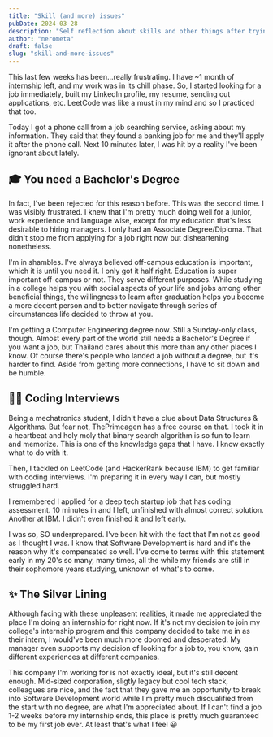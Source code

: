 ```yaml
---
title: "Skill (and more) issues"
pubDate: 2024-03-28
description: "Self reflection about skills and other things after trying to land a job."
author: "nerometa"
draft: false 
slug: "skill-and-more-issues"
---
```


This last few weeks has been...really frustrating. I have ~1 month of internship left, and my work was in its chill phase. So, I started looking for a job immediately, built my LinkedIn profile, my resume, sending out applications, etc. LeetCode was like a must in my mind and so I practiced that too.

Today I got a phone call from a job searching service, asking about my information. They said that they found a banking job for me and they'll apply it after the phone call. Next 10 minutes later, I was hit by a reality I've been ignorant about lately.

## 🎓  You need a Bachelor's Degree

In fact, I've been rejected for this reason before. This was the second time. I was visibly frustrated. I knew that I'm pretty much doing well for a junior, work experience and language wise, except for my education that's less desirable to hiring managers. I only had an Associate Degree/Diploma. That didn't stop me from applying for a job right now but disheartening nonetheless.

I'm in shambles. I've always believed off-campus education is important, which it is until you need it. I only got it half right. Education is super important off-campus or not. They serve different purposes. While studying in a college helps you with social aspects of your life and jobs among other beneficial things, the willingness to learn after graduation helps you become a more decent person and to better navigate through series of circumstances life decided to throw at you.

I'm getting a Computer Engineering degree now. Still a Sunday-only class, though. Almost every part of the world still needs a Bachelor's Degree if you want a job, but Thailand cares about this more than any other places I know. Of course there's people who landed a job without a degree, but it's harder to find. Aside from getting more connections, I have to sit down and be humble.

## 👨‍💻 Coding Interviews

Being a mechatronics student, I didn't have a clue about Data Structures & Algorithms. But fear not, ThePrimeagen has a free course on that. I took it in a heartbeat and holy moly that binary search algorithm is so fun to learn and memorize. This is one of the knowledge gaps that I have. I know exactly what to do with it.

Then, I tackled on LeetCode (and HackerRank because IBM) to get familiar with coding interviews. I'm preparing it in every way I can, but mostly struggled hard.

I remembered I applied for a deep tech startup job that has coding assessment. 10 minutes in and I left, unfinished with almost correct solution. Another at IBM. I didn't even finished it and left early.

I was so, SO underprepared. I've been hit with the fact that I'm not as good as I thought I was. I know that Software Development is hard and it's the reason why it's compensated so well. I've come to terms with this statement early in my 20's so many, many times, all the while my friends are still in their sophomore years studying, unknown of what's to come.

## ✨ The Silver Lining

Although facing with these unpleasent realities, it made me appreciated the place I'm doing an internship for right now. If it's not my decision to join my college's internship program and this company decided to take me in as their intern, I would've been much more doomed and desperated. My manager even supports my decision of looking for a job to, you know, gain different experiences at different companies.

This company I'm working for is not exactly ideal, but it's still decent enough. Mid-sized corporation, sligtly legacy but cool tech stack, colleagues are nice, and the fact that they gave me an opportunity to break into Software Development world while I'm pretty much disqualified from the start with no degree, are what I'm appreciated about. If I can't find a job 1-2 weeks before my internship ends, this place is pretty much guaranteed to be my first job ever. At least that's what I feel 😀
